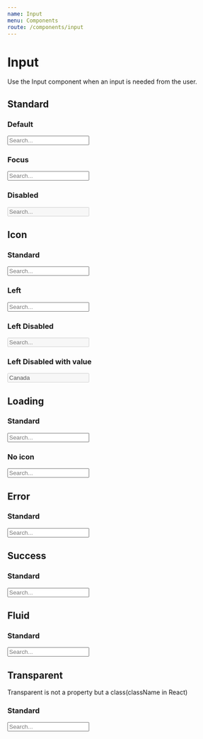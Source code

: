 ```yaml
---
name: Input
menu: Components
route: /components/input
---
```




# Input

Use the Input component when an input is needed from the user.

## Standard

### Default

<Playground>
    <Input placeholder="Search..." />
</Playground>

### Focus

<Playground>
    <Input focus placeholder="Search..." />
</Playground>

### Disabled

<Playground>
    <Input disabled placeholder="Search..." />
</Playground>

## Icon

### Standard

<Playground>
    <Input icon="search" placeholder="Search..." />
</Playground>

### Left

<Playground>
    <Input icon="search" iconPosition="left" placeholder="Search..." />
</Playground>

### Left Disabled

<Playground>
    <Input disabled icon="search" iconPosition="left" placeholder="Search..." />
</Playground>

### Left Disabled with value

<Playground>
    <Input disabled icon="search" iconPosition="left" placeholder="Search..." value="Canada" />
</Playground>

## Loading

### Standard

<Playground>
    <Input loading icon="user" iconPosition="left" placeholder="Search..." />
</Playground>

### No icon

<Playground>
    <Input loading placeholder="Search..." />
</Playground>

## Error

### Standard

<Playground>
    <Input error placeholder="Search..." />
</Playground>

## Success

### Standard

<Playground>
    <Input className="success" placeholder="Search..." />
</Playground>

## Fluid

### Standard

<Playground>
    <Input fluid placeholder="Search..." />
</Playground>

## Transparent

Transparent is not a property but a class(className in React)

### Standard

<Playground>
    <Input placeholder="Search..." className="transparent" />
</Playground>
